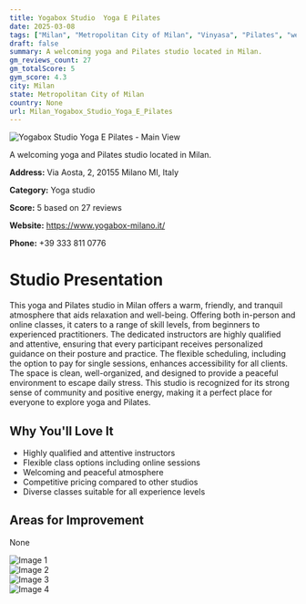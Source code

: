 ```yaml
---
title: Yogabox Studio  Yoga E Pilates
date: 2025-03-08
tags: ["Milan", "Metropolitan City of Milan", "Vinyasa", "Pilates", "welcoming", "tranquil", "Milan"]  
draft: false
summary: A welcoming yoga and Pilates studio located in Milan.
gm_reviews_count: 27
gm_totalScore: 5
gym_score: 4.3
city: Milan
state: Metropolitan City of Milan
country: None
url: Milan_Yogabox_Studio_Yoga_E_Pilates
---
```


<div className="aspect-[16/9] relative my-8">
  <img 
    src="https://lh5.googleusercontent.com/p/AF1QipOtKAx2VzjsGh_X8zdOT_bFuXKREFkOxaca7-ES=w1920-h1080-k-no"
    alt="Yogabox Studio  Yoga E Pilates - Main View"
    className="object-cover absolute inset-0 w-full h-full rounded-lg"
  />
</div>

A welcoming yoga and Pilates studio located in Milan.

**Address:** Via Aosta, 2, 20155 Milano MI, Italy

**Category:** Yoga studio

**Score:** 5 based on 27 reviews

**Website:** https://www.yogabox-milano.it/

**Phone:** +39 333 811 0776

# Studio Presentation

This yoga and Pilates studio in Milan offers a warm, friendly, and tranquil atmosphere that aids relaxation and well-being. Offering both in-person and online classes, it caters to a range of skill levels, from beginners to experienced practitioners. The dedicated instructors are highly qualified and attentive, ensuring that every participant receives personalized guidance on their posture and practice. The flexible scheduling, including the option to pay for single sessions, enhances accessibility for all clients. The space is clean, well-organized, and designed to provide a peaceful environment to escape daily stress. This studio is recognized for its strong sense of community and positive energy, making it a perfect place for everyone to explore yoga and Pilates.

## Why You'll Love It

- Highly qualified and attentive instructors
- Flexible class options including online sessions
- Welcoming and peaceful atmosphere
- Competitive pricing compared to other studios
- Diverse classes suitable for all experience levels

## Areas for Improvement

None

<div className="grid grid-cols-1 xl:grid-cols-2 gap-4 my-8">
<div className="aspect-[4/3] relative"><img src="https://lh5.googleusercontent.com/p/AF1QipMFWAvH1z5KQLjYFbQuTXLGdCLLJFzbD40n1mtV=w1920-h1080-k-no" alt="Image 1" className="object-cover absolute inset-0 w-full h-full rounded-lg" /></div>
<div className="aspect-[4/3] relative"><img src="https://lh5.googleusercontent.com/p/AF1QipONiLrxmlby16YBNKYg9ZTXiFYSF2fd84pp2EqZ=w1920-h1080-k-no" alt="Image 2" className="object-cover absolute inset-0 w-full h-full rounded-lg" /></div>
<div className="aspect-[4/3] relative"><img src="https://lh5.googleusercontent.com/p/AF1QipPPfDNXBbHP1TV72OxNrd1SibvQZ9AIsjbIjcWh=w1920-h1080-k-no" alt="Image 3" className="object-cover absolute inset-0 w-full h-full rounded-lg" /></div>
<div className="aspect-[4/3] relative"><img src="https://lh5.googleusercontent.com/p/AF1QipM_2Spy_gT2fTCCPAu9Gb--EazHpXUbSAG84QxB=w1920-h1080-k-no" alt="Image 4" className="object-cover absolute inset-0 w-full h-full rounded-lg" /></div>
</div>